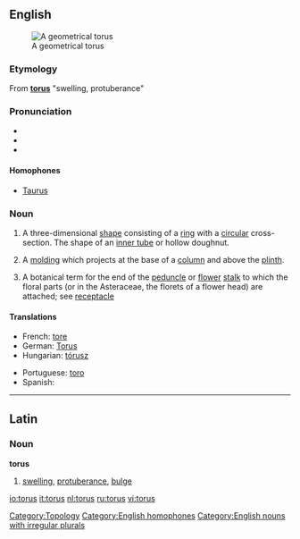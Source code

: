 {{was wotd|2007|April|10}}
{{see|Torus}}
{{wikipedia}}
==English==
[[Image:Torus.png|thumb|A geometrical torus]]
===Etymology===
From {{L.}} '''[[#Latin|torus]]''' "swelling, protuberance"

===Pronunciation===
*{{IPA|/ˈtɔːrəs/}}
*{{audio|en-us-torus.ogg|Audio (US)}}
*{{rhymes|ɔːrəs}}

====Homophones====
*[[Taurus]]

===Noun===
{{en-noun|tor|i}}

# {{geometry}} A three-dimensional [[shape]] consisting of a [[ring]] with a [[circular]] cross-section. The shape of an [[inner tube]] or hollow doughnut.
# {{architecture}} A [[molding]] which projects at the base of a [[column]] and above the [[plinth]].
# {{botany}} A botanical term for the end of the [[peduncle]] or [[flower]] [[stalk]] to which the floral parts (or in the Asteraceae, the florets of a flower head) are attached; see [[receptacle]]

====Translations====
{{trans-top|three dimensional shape}}
*French: [[tore]] {{m}}
*German: [[Torus]]
*Hungarian: [[tórusz]]
{{trans-mid}}
*Portuguese: [[toro]] {{m}}
*Spanish: {{t+|es|toro|lang=Spanish}} {{m}}
{{trans-bottom}}

[[Category:Topology]]
[[Category:English homophones]]
[[Category:English nouns with irregular plurals]]

----

==Latin==

===Noun===
'''torus'''

# [[swelling]], [[protuberance]], [[bulge]]

[[io:torus]]
[[it:torus]]
[[nl:torus]]
[[ru:torus]]
[[vi:torus]]